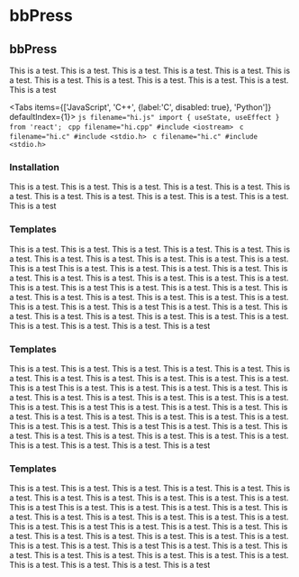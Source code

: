 # bbPress

## bbPress 
This is a test. This is a test. This is a test. 
This is a test. This is a test. This is a test. 
This is a test. This is a test. This is a test. 
This is a test. This is a test. This is a test


<Tabs items={['JavaScript', 'C++', {label:'C', disabled: true}, 'Python']} defaultIndex={1}>
  <Tab>
    ```js filename="hi.js"
    import { useState, useEffect } from 'react';
    ```
  </Tab>
  <Tab>
    ```cpp filename="hi.cpp"
    #include <iostream>
    ```
  </Tab>
  <Tab>
    ```c filename="hi.c"
    #include <stdio.h>
    ```
  </Tab>
  <Tab>
    ```c filename="hi.c"
    #include <stdio.h>
    ```
  </Tab>
</Tabs>

### Installation

This is a test. This is a test. This is a test. 
This is a test. This is a test. This is a test. 
This is a test. This is a test. This is a test. 
This is a test. This is a test. This is a test

### Templates


This is a test. This is a test. This is a test. 
This is a test. This is a test. This is a test. 
This is a test. This is a test. This is a test. 
This is a test. This is a test. This is a test 
This is a test. This is a test. This is a test. 
This is a test. This is a test. This is a test. 
This is a test. This is a test. This is a test. 
This is a test. This is a test. This is a test
This is a test. This is a test. This is a test. 
This is a test. This is a test. This is a test. 
This is a test. This is a test. This is a test. 
This is a test. This is a test. This is a test
This is a test. This is a test. This is a test. 
This is a test. This is a test. This is a test. 
This is a test. This is a test. This is a test. 
This is a test. This is a test. This is a test


### Templates


This is a test. This is a test. This is a test. 
This is a test. This is a test. This is a test. 
This is a test. This is a test. This is a test. 
This is a test. This is a test. This is a test 
This is a test. This is a test. This is a test. 
This is a test. This is a test. This is a test. 
This is a test. This is a test. This is a test. 
This is a test. This is a test. This is a test
This is a test. This is a test. This is a test. 
This is a test. This is a test. This is a test. 
This is a test. This is a test. This is a test. 
This is a test. This is a test. This is a test
This is a test. This is a test. This is a test. 
This is a test. This is a test. This is a test. 
This is a test. This is a test. This is a test. 
This is a test. This is a test. This is a test


### Templates


This is a test. This is a test. This is a test. 
This is a test. This is a test. This is a test. 
This is a test. This is a test. This is a test. 
This is a test. This is a test. This is a test 
This is a test. This is a test. This is a test. 
This is a test. This is a test. This is a test. 
This is a test. This is a test. This is a test. 
This is a test. This is a test. This is a test
This is a test. This is a test. This is a test. 
This is a test. This is a test. This is a test. 
This is a test. This is a test. This is a test. 
This is a test. This is a test. This is a test
This is a test. This is a test. This is a test. 
This is a test. This is a test. This is a test. 
This is a test. This is a test. This is a test. 
This is a test. This is a test. This is a test